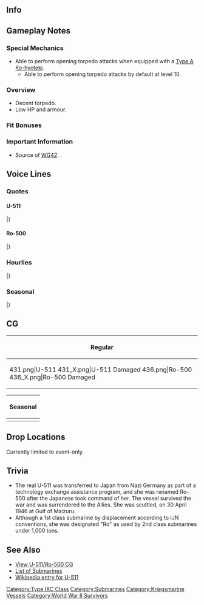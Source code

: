 ==Info==
{{KanmusuInfo|ID=231}}
{{KanmusuInfo|ID=231a}}
{{KanmusuInfo|ID=236}}

==Gameplay Notes==
===Special Mechanics===
* Able to perform opening torpedo attacks when equipped with a [[Type A Ko-hyoteki]].
** Able to perform opening torpedo attacks by default at level 10.

===Overview===
* Decent torpedo.
* Low HP and armour.

===Fit Bonuses===
{{:{{BASEPAGENAME}}/Equipment Bonuses}}

===Important Information===
* Source of [[WG42]]. <U-511>.

==Voice Lines==
===Quotes===
====U-511====
{{ShipquoteHeader}}
{{ShipquoteKai
|scenario = Introduction
|origin = ドイツ海軍所属、潜水艦U-511です。ユーとお呼びください。少し遠出してきました。よろしくお願い致します。
|translation = I'm the Kriegsmarine submarine, U-511. Please call me Yuu. I've come from pretty far away. Please take good care of me.
|audio = U-511-Introduction.ogg
}}
{{ShipquoteKai
|scenario = Library
|origin = ドイツ海軍のUボート、潜水艦U-511……です。
頑張って、ここまで来ました。 
皆と仲良くなれたら…いいなって…ここの文化に馴染めたらいいなって…思います。
|translation = I'm the Kriegsmarine submarine... U-511.
I did my best to come all the way here.
I think... it'd be good if I can get along with everyone... and also... adapt to the culture here.
|audio = U-511-Library.ogg
}}
{{ShipquoteKai
|scenario = Secretary 1
|origin = Guten morgen。
|translation = Good morning.
|audio = U-511-Secretary_1.ogg
}}
{{ShipquoteKai
|scenario = Secretary 2
|origin = 知ってる…それ、この艦隊の挨拶でしょ？変わってるね。
|translation = I know... That's, the greeting this fleet uses right? It's different.
|audio = U-511-Secretary_2.ogg
}}
{{ShipquoteKai
|scenario = Secretary 3
|origin = 郷に入っては郷に従えって聞いたけど…まぁ…どうなのかなって
|translation = I've been told "When in Rome do as the Romans do" but... Well... What should I do?<ref>"郷に入っては郷に従え" literally means "Submit to the town you're in". A saying meaning "follow the customs of the place you are at".</ref>
|audio = U-511-Secretary_3.ogg
}}
{{ShipquoteKai
|scenario = Secretary Idle
|origin = ユー…なんか間違えたかな…大丈夫かな…不安…ちゃんと出来てる…かな…
|translation = Did I... do something wrong? ...Is everything alright? I'm... not sure if I can do it... properly...
|audio = U-511-Idle.ogg
}}
{{ShipquoteKai
|scenario = Secretary Idle
|kai = yes
|origin = Ad…提督。ゆう…ちゃんと出来てる…ですか？そう…　…Danke！
|translation = Ad... Admiral. Did... I do it properly...? Is that so... Thanks!
|audio = U-511Kai-Idle.ogg
}}
{{ShipquoteKai
|scenario = Secretary (Married)
|origin = Admir…じゃなかった。っと…提督、いつもありがとう…です。
|translation = Admir... No wait. Ad... Admiral, thanks... for everything.
|audio = U-511-Wedding_Line.ogg
}}
{{ShipquoteKai
|scenario = Wedding
|origin = Admiral…どうしたの？この指輪…ゆーに？Da-、danke…そ、その…Danke！
|translation = Admiral... what's wrong? Is this ring for... me? Th-thanks... U-ummm... Thanks!
|audio = U-511-Wedding.ogg
}}
{{ShipquoteKai
|scenario = Player's Score
|origin = 状況報告…かな？わかった…
|translation = You want... a status report? I understand...
|audio = U-511-Looking_At_Scores.ogg
}}
{{ShipquoteKai
|scenario = Joining the Fleet
|origin = ユー…出撃します。
|translation = I'm... sortieing.
|audio = U-511-Joining_A_Fleet.ogg
}}
{{ShipquoteKai
|scenario = Equipment 1
|origin = 改装…うん…Danke
|translation = A remodel... Yeah... Thanks.
|audio = U-511-Equipment_1.ogg
}}
{{ShipquoteKai
|scenario = Equipment 2
|origin = Danke…ありがとう…あってる？
|translation = Thanks... Thanks... Was that right?
|audio = U-511-Equipment_2.ogg
}}
{{ShipquoteKai
|scenario = Equipment 3
|origin = 見たことある艦もいる…気のせいかな？
|translation = I feel like there's a ship I've seen before... Was it my imagination?
|audio = U-511-Equipment_3.ogg
}}
{{ShipquoteKai
|scenario = Supply
|origin = Danke。
|translation = Thanks.
|audio = U-511-Supply.ogg
}}
{{ShipquoteKai
|scenario = Docking (Minor Damage)
|origin = 少し休ませて…
|translation = Let me rest a while...
|audio = U-511-Docking_Minor.ogg
}}
{{ShipquoteKai
|scenario = Docking (Major Damage)
|origin = 一杯休ませて…Gute Nacht.
|translation = Let me rest a lot... Good night.
|audio = U-511-Docking_Major.ogg
}}
{{ShipquoteKai
|scenario = Construction
|origin = 新しい仲間みたい。
|translation = Looks like a new comrade.
|audio = U-511-Construction.ogg
}}
{{ShipquoteKai
|scenario = Returning from Sortie
|origin = 艦隊が戻ってきたよ。
|translation = The fleet has returned.
|audio = U-511-Returning_From_Sortie.ogg
}}
{{ShipquoteKai
|scenario = Starting a Sortie
|origin = 潜水艦隊、出撃しますね。
|translation = The submarine flotilla is sortieing.
|audio = U-511-Starting_A_Sortie.ogg
}}
{{ShipquoteKai
|scenario = Starting a Battle
|origin = 敵艦隊発見です…Feuer！
|translation = Enemy fleet spotted... Fire!
|audio = U-511-Battle_Start.ogg
}}
{{ShipquoteKai
|scenario = Attack
|origin = ユーは、負けません！
|translation = I won't lose!
|audio = U-511-Attack.ogg
}}
{{ShipquoteKai
|scenario = Night Battle Attack 
|origin = いろいろあるんです。いろいろ。
|translation = There's all sorts. All sorts.
|audio = U-511-Night_Attack.ogg
}}
{{ShipquoteKai
|scenario = Night Battle
|origin = 夜の戦いです…負けません！
|translation = I won't lose... in night battles!
|audio = U-511-Night_Battle.ogg
}}
{{ShipquoteKai
|scenario = MVP
|origin = ユーが一番…？Danke…わかった。もっと頑張るね
|translation = I'm number one...? Thanks... I understand. I'll work even harder.
|audio = U-511-MVP.ogg
}}
{{ShipquoteKai
|scenario = Minor Damage 1
|origin = っ！？痛い…
|translation = Wha!? That hurts...
|audio = U-511-Minor_Damage_1.ogg
}}
{{ShipquoteKai
|scenario = Minor Damage 2
|origin = あぁああ…とても…痛い…
|translation = Aaaah... It really... hurts...
|audio = U-511-Minor_Damage_2.ogg
}}
{{ShipquoteKai
|scenario = Major Damage
|origin = やられました…ちょっと良くないです…ユー…浮上したい…気もします…
|translation = They got me... This isn't good... I feel... like... surfacing...
|audio = U-511-Major_Damage.ogg
}}
{{ShipquoteKai
|scenario = Sunk
|origin = もう…浮上できません…故郷…舞鶴…もう一度、帰りたい…な…
|translation = I can't... surface anymore... My hometown... Maizuru... I want to return there one last time...<ref>Maizuru was her home port when in Japan.</ref>
|audio = U-511-Sunk.ogg
}}
|} <references/>

{{clear}}

====Ro-500====
{{ShipquoteHeader}}
{{ShipquoteKai
|scenario = Introduction
|origin = UボートU-511改め呂号第500潜水艦です。ユーちゃん改めろーちゃんです！提督？よろしくお願いしまーす
|translation = I'm the upgraded U-boat U-511, Ro-type submarine, Ro-500. Yuu-chan has upgraded to Ro-chan! Admiral? Please take good care of me.
|audio = RO-500-Introduction.ogg
}}
{{ShipquoteKai
|scenario = Library
|origin = ドイツ海軍のUボート、U-511を日本海軍式に改装して運用した、呂号第500潜水艦です。
舞鶴を母港として運用されました。
実戦には出なかったんだけど、対潜部隊の訓練などで活躍しました、はい！
|translation = I'm Ro-500, a Kriegsmarine U-boat that was remodelled for use by the Imperial Japanese Navy.
I operated from my home port of Maizuru.
Yes, I didn't participate in real battles but I trained hard with the anti-submarine squads!
|audio = RO-500-Library.ogg
}}
{{ShipquoteKai
|scenario = Secretary 1
|origin = ろーちゃんです！はい！
|translation =  Yes! I'm Ro-chan!
|audio = RO-500-Secretary_1.ogg
}}
{{ShipquoteKai
|scenario = Secretary 2
|origin = はい！日本語大分上達しました！頑張りました　はい！
|translation = Yes! My Japanese has improved a lot! Yes, I worked very hard!
|audio = RO-500-Secretary_2.ogg
}}
{{ShipquoteKai
|scenario = Secretary 3
|origin = えっと・・・提督？それ本当は挨拶じゃないですよね？ダメ・・・ですよね？ねぇ？ねぇ！？
|translation = Ummm... Admiral? That's not really a greeting is it? You can't do that... alright? Right? Right!?
|audio = RO-500-Secretary_3.ogg
}}
{{ShipquoteKai
|scenario = Secretary Idle
|origin = 対潜部隊との訓練もいいけど、大事な実戦にも出てみたい！　ねぇ、提督？　聞いてる？　むー、聞いてなーい！
|translation = Training with the anti-submarine squads is fine, but I want to take part in an important battle! Hey, Admiral? Are you listening? Humph, you're not listening!
|audio = RO-500-Idle.ogg
}}
{{ShipquoteKai
|scenario = Secretary (Married)
|origin = 提督、Guten Tag…ぇ、あ、これ？　うん、ハっちゃんのために焼いてみたの、シュトーレン…食べてみる？　はい♪
|translation = Good day Admiral... Eh, ah, this? Yup, I tried baking some Stollen for Hacchan... Want some? Yes♪<ref>[https://en.wikipedia.org/wiki/Stollen Stollen] is a traditional German fruit cake typically served during Christmas. Hacchan is referring to [[I-8]].</ref>
|audio = RO-500-Wedding_Line.ogg
}}
{{ShipquoteKai
|scenario = Wedding
|origin = 提督、ろーちゃんにご用？　この指輪って・・・d、danke！・・・じゃない・・・あっありがとう。提督、ハネムーンは舞鶴ね♪
|translation = Did you need me, Admiral? This ring is... Th, thanks! ...No wait... Th... Thank you. We're having our honeymoon in Maizuru right Admiral♪
|audio = RO-500-Wedding.ogg
}}
{{ShipquoteKai
|scenario = Player's Score
|origin = 提督、状況報告、見たいですか？わっかりましたー！
|translation = You want to see the situation report, Admiral? I got it~!
|audio = RO-500-Looking_At_Scores.ogg
}}
{{ShipquoteKai
|scenario = Joining the Fleet
|origin = 呂号潜水艦！出撃します！　
|translation = Ro-type submarine! Sortieing!
|audio = RO-500-Joining_A_Fleet.ogg
}}
{{ShipquoteKai
|scenario = Equipment 1
|origin = Danke、ちがった、ありがとうございます！ヘヘヘ、合ってるでしょ？
|translation = Thanks, no wait, thank you very much! Hehehe, I got it right?
|audio = RO-500-Equipment_1.ogg
}}
{{ShipquoteKai
|scenario = Equipment 2
|origin = これはうれしい・・・ですって！Danke！Danke！
|translation = I'm so... happy for this! Thanks! Thanks!
|audio = RO-500-Equipment_2.ogg
}}
{{ShipquoteKai
|scenario = Equipment 3
|origin = ふふーん！Danke・・・です！
|translation = Fufun~ Thanks...!
|audio = RO-500-Equipment_3.ogg
}}
{{ShipquoteKai
|scenario = Supply
|origin = 補給助かりますって Danke！
|translation = The resupply helps, thanks!
|audio = RO-500-Supply.ogg
}}
{{ShipquoteKai
|scenario = Docking (Minor Damage)
|origin = 少し休みますって
|translation = I'll go rest a little.
|audio = RO-500-Docking_Minor.ogg
}}
{{ShipquoteKai
|scenario = Docking (Major Damage)
|origin = 舞鶴の温泉また行きたいな・・・提督連れて行って欲しいかもー・・・って
|translation = I want to go to Maizuru's hot springs again... I hope you can take me there Admiral...
|audio = RO-500-Docking_Major.ogg
}}
{{ShipquoteKai
|scenario = Construction
|origin = 新しい艦娘、来ますって。
|translation = A new ship girl has arrived.
|audio = RO-500-Construction.ogg
}}
{{ShipquoteKai
|scenario = Returning from Sortie
|origin = 作戦完了。お疲れ様ですって！
|translation = Mission accomplished. Thank you for your hard work!
|audio = RO-500-Returning_From_Sortie.ogg
}}
{{ShipquoteKai
|scenario = Starting a Sortie
|origin = 潜水艦隊！ろーちゃんの後についてきて！艦隊！はっしーん！
|translation = Submarine flotilla! Follow behind me! Fleet! Launch!
|audio = RO-500-Starting_A_Sortie.ogg
}}
{{ShipquoteKai
|scenario = Starting a Battle
|origin = 敵艦発見！さぁっいきます！てー！
|translation = Enemy fleet spotted! Come, let's go! Fire~!
|audio = RO-500-Battle_Start.ogg
}}
{{ShipquoteKai
|scenario = Attack
|origin =Bismarck姉さんやEugenzさんのようにはいかないけど。。。ローちゃん頑張るって！ 
|translation = I'm not like Bismarck nee-san or Eugen-san but... I'll do my best!
|audio = RO-500-Attack.ogg
}}
{{ShipquoteKai
|scenario = Night Battle Attack 
|origin = てー、てー！　酸素魚雷って…すっごい！
|translation = Fire, fire! Oxygen torpedoes are... amazing!
|audio = RO-500-Night_Attack.ogg
}}
{{ShipquoteKai
|scenario = Night Battle
|origin = 夜ですって！がんばるーがるるー
|translation = It's night! I'll do my best~ Grrwar<ref>"がるる" is the onomatopoeia for growling.</ref>
|audio = RO-500-Night_Battle.ogg
}}
{{ShipquoteKai
|scenario = MVP
|origin = えっ？ろーちゃんが一番ですか？danke！ですって！はっちゃんに自慢しよーっと！
|translation = Eh? I'm the best? Thanks! I'm going to brag to Hacchan!
|audio = RO-500-MVP.ogg
}}
{{ShipquoteKai
|scenario = Minor Damage 1
|origin = ひゃぁっ！？うぅ・・
|translation = Hyah!? Owwww...
|audio = RO-500-Minor_Damage_1.ogg
}}
{{ShipquoteKai
|scenario = Minor Damage 2
|origin = やだやだ！もー！
|translation = No no! Man~!
|audio = RO-500-Minor_Damage_2.ogg
}}
{{ShipquoteKai
|scenario = Major Damage
|origin = うっ・・・やられちゃった・・・まだ大丈夫だけど・・・一度帰りたーい！
|translation = Ugh... They got me... I'm still fine but... I want to go home!
|audio = RO-500-Major_Damage.ogg
}}
{{ShipquoteKai
|scenario = Sunk
|origin = やだ。。。やだよ。。。冷たい。。。冷たいし。。。暗い。。。
|translation = No... No... It's cold... So cold... And dark...
|audio = RO-500-Sunk.ogg
}}
|} <references/>

{{clear}}

===Hourlies===
{{ShipquoteHeader | type = hourly}}
{{ShipquoteKai
|scenario = 00:00 
|origin = 提督お疲れ様・・・ですって！今日はこのろーちゃんが秘書艦を務めますって！よろしくおねがいしまーす
|translation = Thanks for your hard work Admiral! I'll be your secretary today! Please take good care of me.
|audio = RO-500-00.ogg
}}
{{ShipquoteKai
|scenario = 01:00 
|origin = 提督！マルヒトマルマル・・・これでいい？うんっ！danke
|translation = Admiral! 0100... is this fine? Yup! Thanks.
|audio = RO-500-01.ogg
}}
{{ShipquoteKai
|scenario = 02:00 
|origin = 提督！マルフタマルマル！え・・・なんかちがう？んー・・・やっぱり？　んー・・・
|translation = Admiral! 0200! Eh... Something feels off? Hmmm... Really? Hmmm...
|audio = RO-500-02.ogg
}}
{{ShipquoteKai
|scenario = 03:00 
|origin = マルサンマルマル　提督！こっちのほうがいい・・・かなって！・・・そう？よーし！
|translation = 0300, Admiral! I think this way... is better! Right? Alright!
|audio = RO-500-03.ogg
}}
{{ShipquoteKai
|scenario = 04:00 
|origin = マルヨンマルマル　提督！・・・ちょっと眠くなってきたけど・・・ろーちゃんがんばるって！はい！
|translation = 0400, Admiral! ...I'm a little sleepy but... I'll do my best! Yes!
|audio = RO-500-04.ogg
}}
{{ShipquoteKai
|scenario = 05:00 
|origin = マルゴーマルマル 提督！Guten Morgen！朝ですって！朝！
|translation = 0500, Admiral! Good morning! It's morning now! Morning!
|audio = RO-500-05.ogg
}}
{{ShipquoteKai
|scenario = 06:00 
|origin = マルロクマルマル　みんな起きてー Guten Morgen Guten Morgen
|translation = 0600. Wake up everyone~. Good morning, good morning.
|audio = RO-500-06.ogg
}}
{{ShipquoteKai
|scenario = 07:00 
|origin = マルナナマルマル　提督！朝食はどうするって？パンとチーズでいいよね？はい！いただき・・・まーす！
|translation = 0700, Admiral! What do you want for breakfast? Is bread and cheese fine? Yes! Thanks... for the food!
|audio = RO-500-07.ogg
}}
{{ShipquoteKai
|scenario = 08:00 
|origin = マルハチマルマル　提督！え？朝食足りなかったって。うあー・・・ごめんなさいです・・・提督・・・うぅ・・・
|translation = 0800, Admiral! Eh? Breakfast wasn't enough you say. Oh... I'm sorry... Admiral... Uuu...
|audio = RO-500-08.ogg
}}
{{ShipquoteKai
|scenario = 09:00 
|origin = マルキュウマルマル　提督！伊号潜水艦のみんなと潜る約束してるんだって！楽しみ・・・はい！
|translation = 0900, Admiral! I promised to go on a dive with the I-type submarines! Yes... I'm looking forward to it!
|audio = RO-500-09.ogg
}}
{{ShipquoteKai
|scenario = 10:00 
|origin = ヒトマルマルマル　あっ、 はっちゃん！やっほー！でっちもイクも　Guten Morgen。ん？・・・でっち・・・何怒ってんの？　ふぇ？
|translation = 1000... Ah, Hacchan! Yoohoo! Good morning to you too Decchi and Iku. Hmm? ...Why are you angry Decchi? Huuh?<ref>She thinks that [[I-58|I-58's]] name is "Decchi".</ref>
|audio = RO-500-10.ogg
}}
{{ShipquoteKai
|scenario = 11:00 
|origin = ヒトヒトマルマル　提督！伊号のみんなとの潜水楽しかったって！はい！
|translation = 1100, Admiral! I had so much fun with the I-type subs! Yes!
|audio = RO-500-11.ogg
}}
{{ShipquoteKai
|scenario = 12:00 
|origin = ヒトフタマルマル　昼食何にする？提督？困ったときはマミーヤ行く？・・・はい！
|translation = 1200. What do you want for lunch? Admiral? When in doubt go to Mamiya's? ...Yes!
|audio = RO-500-12.ogg
}}
{{ShipquoteKai
|scenario = 13:00 
|origin = ヒトサンマルマル　マミーヤの昼食はおいしいって。ビスマルク姉さんもガンガン食べてたねー・・・ね？
|translation = 1300. Mamiya's lunch was delicious. Bismarck nee-san was also eating with gusto... right?
|audio = RO-500-13.ogg
}}
{{ShipquoteKai
|scenario = 14:00 
|origin = ヒトヨンマルマル　提督！午後はどうするって？オリョール？それともバシー？どうしよっか？ね？
|translation = 1400, Admiral! What should we do this afternoon? Orel? Or Bashi? What should we do? Hey?<ref>Orel refers to [[http://en.kancollewiki.net/wiki/World_2#World_2-3:_.E6.9D.B1.E9.83.A8.E3.82.AA.E3.83.AA.E3.83.A7.E3.83.BC.E3.83.AB.E6.B5.B7_Eastern_Orel_Bay|2-3]] and Bashi refers to [[http://en.kancollewiki.net/wiki/World_2#World_2-2:_.E3.83.90.E3.82.B7.E3.83.BC.E5.B3.B6.E6.B2.96_Bashi_Island|2-2]].</ref>
|audio = RO-500-14.ogg
}}
{{ShipquoteKai
|scenario = 15:00 
|origin = ヒトゴーマルマル　あっマックスー！どこ行きますーって！ふんふんっ・・・いってらっしゃーい！
|translation = 1500. Ah Max! Where are you going! Fufun~... Have a safe trip!<ref>Referring to [[Z3]] (Max Schultz).</ref>
|audio = RO-500-15.ogg
}}
{{ShipquoteKai
|scenario = 16:00 
|origin = ヒトロクマルマル　マル・ユー！はい！マル・ユー！あっ・・・なんで逃げちゃうの？って・・・マル・ユー！？
|translation = 1600! Maruyu! Yes! Maruyu! Ah, why are you running away? Hey, Maruyu!?
|audio = RO-500-16.ogg
}}
{{ShipquoteKai
|scenario = 17:00 
|origin = ヒトナナマルマル　提督！もう夕暮れになってしまったって
|translation = 1700, Admiral! It's already evening.
|audio = RO-500-17.ogg
}}
{{ShipquoteKai
|scenario = 18:00 
|origin = ヒトハチマルマル　夕食時間です提督！どうしよどうしよ・・・何食べたいですって？
|translation = 1800. It's dinnertime, Admiral! What should we do... What do you want to eat?
|audio = RO-500-18.ogg
}}
{{ShipquoteKai
|scenario = 19:00 
|origin = ヒトキューマルマル　レーベちゃん何それ？Kaltes essen？！ライ麦パンにソーセージとハム！おいしそぉー・・・いいの！？
|translation = 1900. What's that, Lebe-chan? Cold food? Rye bread, sausage and ham! It's delicious... I can have some!?<ref>Reffering to [[Z1]] (Leberecht Maass).</ref>
|audio = RO-500-10.ogg
}}
{{ShipquoteKai
|scenario = 20:00 
|origin = フタマルマルマル・・・レーベちゃんの差し入れおいしかったって！提督！ろーちゃんも大満足だって！　えへへ・・・
|translation = 2000... Rebe-chan's food was delicious! Admiral! I'm super satisfied now! Ehehe...
|audio = RO-500-20.ogg
}}
{{ShipquoteKai
|scenario = 21:00 
|origin = フタヒトマルマル　提督！それ何々？ビールとは違うの？発泡・・・うぅ・・・なんか難しそう・・・見た目ビールだって
|translation = 2100, Admiral! What's that? It's not beer? Happou... Umm... It's hard to tell... It looks like beer.<ref>Referring to [https://en.wikipedia.org/wiki/Happoshu Happoushu].</ref>
|audio = RO-500-21.ogg
}}
{{ShipquoteKai
|scenario = 22:00 
|origin = フタフタマルマル　提督！どうせだったら本当にドイツビールどうですか？確か何本か残って・・・いませんでした・・・
|translation = 2200, Admiral! How about some real German beer? I think we have a few bottles left... They're all gone...
|audio = RO-500-22.ogg
}}
{{ShipquoteKai
|scenario = 23:00 
|origin = フタサンマルマル　提督！今日も・・・本当にお疲れ様でしたって！また明日も頑張りましょー！って・・・Gute Nacht
|translation = 2300, Admiral! Thank you so much for your hard work today! Let's do our best tomorrow! ...Good night.
|audio = RO-500-23.ogg
}}
|} <references/>

{{clear}}

===Seasonal===
{{SeasonalHeaderOld}}
{{SeasonalQuote
|scenario = [[Seasonal/Second_Anniversary|2nd Anniversary]]
|origin =おめでとう、アドミラル、ユウもお祝いします。
|translation =	Congratulations, Admiral. I’ll celebrate with you.
|audio =231_U-511 _2ndAnniv.mp3
|notes = As U-511
}}
{{SeasonalQuote
|scenario = [[Seasonal/Second_Anniversary|2nd Anniversary]]
|origin =提督、やったね！今日はお祭りだね！ろーちゃんも嬉しいって、はい！
|translation =	We did it, Admiral! Today is a celebration! I’m happy too, yes!
|audio =236_Ro-500 _2ndAnniv.mp3
|notes = As Ro-500
}}
{{SeasonalQuote
|scenario = [[Seasonal/Early_Summer_Season_Update|Early Summer 2015]]
|origin = 暑くなってきたぁ～提督！提督も水着になるって。見たいって！
|translation =	It’s gotten hot, Admiral! You should wear a swimsuit too, Admiral. I wanna see!
|audio = Ro-500_Early_Summer_HQ.ogg
|notes =
}}
{{SeasonalQuote
|scenario = [[Seasonal/Mid_Summer_Season_Update|Midsummer 2015]]
|origin = 夏が来たって～、泳ぐって～、どぼ～ん！どぼ～ん！しおいが言ってたって！
|translation =	“Summer is here~ I’m going for a swim~ *Splash*! *Splash*!!” That’s what Shioi said!
|audio = RO-500_Mid_Summer.ogg
|notes =
}}
{{SeasonalQuote
|scenario = [[Seasonal/Christmas_2015|Christmas 2015]]
|origin = ユーも今日は楽しい。Bismarck姉さんも楽しそう！でも…食べすぎかも。
|translation =	I’m having fun today. Bismarck-neesan looks like she’s having fun too! But… I think I ate too much.
|audio = U-511_Christmas_2015_Sec1.ogg
|notes =U-511
}}
{{SeasonalQuote
|scenario = [[Seasonal/Christmas_2015|Christmas 2015]]
|origin = Frohe Weihnachten! 提督、この七面鳥おいしいって！
|translation =	Merry Christmas! This turkey is delicious, Admiral!
|audio = Ro-500_Christmas_2015_Sec1.ogg
|notes =Ro-500
}}
{{SeasonalQuote
|scenario = [[Seasonal/Setsubun_2016|Setsubun 2016]]
|origin = Eugenさんから聞いたんだ。セッツブーン！大切な文化！
|translation =	I heard about this from Eugen. Settsubuun! It’s an important festival!
|audio = Ro_500_Setsubun_2016_Sec1.ogg
|notes = 
}}
{{SeasonalQuote
|scenario = [[Seasonal/Coming_of_Spring_2016|Spring 2016]]
|origin = 提督、提督、春だって。この季節、ロちゃん好きかもって。
|translation =	Admiral, Admiral, it’s spring. I think I like this season.
|audio = Ro-500_Spring_2016_Sec1.mp3
|notes = 
}}
|}<references/>

{{clear}}

==CG==
{| class="mw-collapsible mw-collapsed wikitable" style="width: 100%;"
!Regular
|-
|<gallery>
431.png|U-511
431_X.png|U-511 Damaged
436.png|Ro-500
436_X.png|Ro-500 Damaged
</gallery>
|}

{| class="mw-collapsible mw-collapsed wikitable" style="width: 100%;"
!Seasonal
|-
|<gallery>
Kanmusu231Midsummer2017.png|[[Seasonal/Summer_2017|U-511 Summer 2017]]
Kanmusu231Midsummer2017dmg.png||[[Seasonal/Summer_2017|U-511 Summer 2017 Damaged]]
Kanmusu236Midsummer2017.png|[[Seasonal/Summer_2017|Ro-500 Summer 2017]]
Kanmusu236Midsummer2017dmg.png||[[Seasonal/Summer_2017|Ro-500 Summer 2017 Damaged]]
</gallery>
|}

==Drop Locations==
Currently limited to event-only.

==Trivia==
* The real U-511 was transferred to Japan from Nazi Germany as part of a technology exchange assistance program, and she was renamed Ro-500 after the Japanese took command of her. The vessel survived the war and was surrendered to the Allies. She was scuttled, on 30 April 1946 at Gulf of Maizuru.
* Although a 1st class submarine by displacement according to IJN conventions, she was designated "Ro" as used by 2nd class submarines under 1,000 tons.

==See Also==

*[[{{PAGENAMEE}}/Gallery|View U-511/Ro-500 CG]]
*[[EliteSS|List of Submarines]]
*[http://en.wikipedia.org/wiki/German_submarine_U-511 Wikipedia entry for U-511]
{{Shiplist}}

[[Category:Type IXC Class]]
[[Category:Submarines]]
[[Category:Kriegsmarine Vessels]]
[[Category:World War II Survivors]]